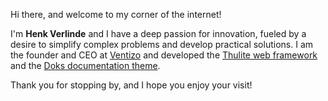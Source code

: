 Hi there, and welcome to my corner of the internet!

I'm **Henk Verlinde** and I have a deep passion for innovation, fueled by a desire to simplify complex problems and develop practical solutions. I am the founder and CEO at [Ventizo](https://ventizo.com/) and developed the [Thulite web framework](/projects/thulite) and the [Doks documentation theme](/projects/doks).

Thank you for stopping by, and I hope you enjoy your visit!
